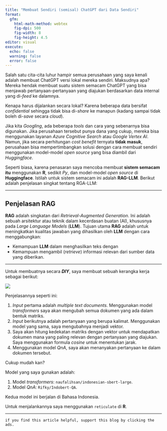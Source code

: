 ```yaml
---
title: "Membuat Sendiri (semisal) ChatGPT dari Data Sendiri"
format: 
  gfm:
    html-math-method: webtex
    fig-dpi: 500
    fig-width: 8
    fig-height: 4.5
editor: visual
execute:
  echo: false
  warning: false
  error: false
---
```


Salah satu cita-cita luhur hampir semua perusahaan yang saya kenali adalah membuat ChatGPT versi lokal mereka sendiri. Maksudnya apa? Mereka hendak membuat suatu sistem semacam ChatGPT yang bisa menjawab pertanyaan-pertanyaan yang diajukan berdasarkan data internal yang di-_feed_ ke dalamnya.

Kenapa harus dijalankan secara lokal? Karena beberapa data bersifat _confidential_ sehingga tidak bisa di-_share_ ke manapun (kadang sampai tidak boleh di-_save_ secara _cloud_).

Jika kita _Googling_, ada beberapa _tools_ dan cara yang sebenarnya bisa digunakan. Jika perusahaan tersebut punya dana yang cukup, mereka bisa menggunakan layanan _Azure Cognitive Search_ atau _Google Vertex AI_. Namun, jika secara perhitungan _cost benefit_ ternyata __tidak masuk__, perusahaan bisa mempertimbangkan solusi dengan cara membuat sendiri menggunakan model-model _open source_ yang bisa diambil dari _Huggingface_.

Seperti biasa, karena penasaran saya mencoba membuat __sistem semacam itu__ menggunakan __R__, sedikit _Py_, dan model-model _open source_ di __Huggingface__. Istilah untuk sistem semacam ini adalah __RAG-LLM__. Berikut adalah penjelasan singkat tentang RGA-LLM:

---

## Penjelasan RAG

__RAG__ adalah singkatan dari _Retrieval-Augmented Generation_. Ini adalah sebuah arsitektur atau teknik dalam kecerdasan buatan (AI), khususnya pada _Large Language Models_ (__LLM__). Tujuan utama __RAG__ adalah untuk meningkatkan kualitas jawaban yang dihasilkan oleh __LLM__ dengan cara menggabungkan:

- Kemampuan __LLM__ dalam menghasilkan teks dengan 
- Kemampuan mengambil (_retrieve_) informasi relevan dari sumber data yang diberikan.

---

Untuk membuatnya secara ___DIY___, saya membuat sebuah kerangka kerja sebagai berikut:

![](nomnoml.png){.center}

Penjelasannya seperti ini:

1. _Input_ pertama adalah _multiple text documents_. Menggunakan model _transformers_ saya akan mengubah semua dokumen yang ada dalam bentuk matriks.
1. _Input_ berikutnya adalah pertanyaan yang berupa kalimat. Menggunakan model yang sama, saya mengubahnya menjadi vektor.
1. Saya akan hitung kedekatan matriks dengan vektor untuk mendapatkan dokumen mana yang paling relevan dengan pertanyaan yang diajukan. Saya menggunakan formula _cosine_ untuk menentukan jarak.
1. Menggunakan model _QnA_, saya akan menanyakan pertanyaan ke dalam dokumen tersebut.

Cukup mudah kan?

Model yang saya gunakan adalah:

1. Model _transformers_: `naufalihsan/indonesian-sbert-large`.
1. Model _QnA_: `Rifky/Indobert-QA`.

Kedua model ini berjalan di Bahasa Indonesia.

Untuk menjalankannya saya menggunakan `reticulate` di __R__.

---

`if you find this article helpful, support this blog by clicking the ads.`



